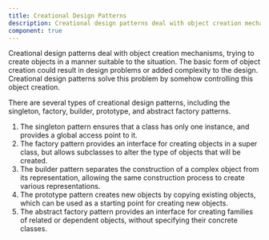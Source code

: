 ```yaml
---
title: Creational Design Patterns
description: Creational design patterns deal with object creation mechanisms, trying to create objects in a manner suitable to the situation. The basic form of object creation could result in design problems or added complexity to the design. Creational design patterns solve this problem by somehow controlling this object creation.
component: true
---
```


Creational design patterns deal with object creation mechanisms, trying to create objects in a manner suitable to the situation. The basic form of object creation could result in design problems or added complexity to the design. Creational design patterns solve this problem by somehow controlling this object creation.

There are several types of creational design patterns, including the singleton, factory, builder, prototype, and abstract factory patterns.

1. The singleton pattern ensures that a class has only one instance, and provides a global access point to it.
2. The factory pattern provides an interface for creating objects in a super class, but allows subclasses to alter the type of objects that will be created.
3. The builder pattern separates the construction of a complex object from its representation, allowing the same construction process to create various representations.
4. The prototype pattern creates new objects by copying existing objects, which can be used as a starting point for creating new objects.
5. The abstract factory pattern provides an interface for creating families of related or dependent objects, without specifying their concrete classes.
